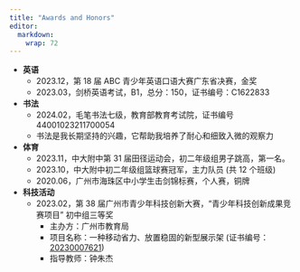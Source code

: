 ```yaml
---
title: "Awards and Honors"
editor: 
  markdown: 
    wrap: 72
---
```



- **英语**
  - 2023.12，第 18 届 ABC 青少年英语口语大赛广东省决赛，金奖
  - 2023.03，剑桥英语考试，B1，总分：150，证书编号：C1622833
- **书法**
  - 2024.02，毛笔书法七级，教育部教育考试院，证书编号 44001023211700054
  - 书法是我长期坚持的兴趣，它帮助我培养了耐心和细致入微的观察力
- **体育**
  - 2023.11，中大附中第 31 届田径运动会，初二年级组男子跳高，第一名。
  - 2023.10，中大附中初二年级组篮球赛冠军，主力队员 (共 12 个班级)
  - 2020.06，广州市海珠区中小学生击剑锦标赛，个人赛，铜牌
- **科技活动**
  - 2023.02，第 38 届广州市青少年科技创新大赛，“青少年科技创新成果竞赛项目” 初中组三等奖
    - 主办方：广州市教育局
    - 项目名称：一种移动省力、放置稳固的新型展示架 (证书编号：[20230007621](http://kpg.gzdjg.edu.cn/zs/p/dayin?m=print))
    - 指导教师：钟朱杰